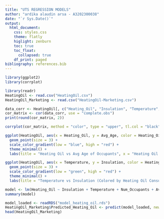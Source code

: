 ```yaml
---
title: "UTS REGRESSION MODELS"
author: "ardika alaudin arsa - A3202300038"
date: "`r Sys.Date()`"
output: 
  html_document:
    css: styles.css
    theme: flatly
    higlight: zenburn
    toc: true
    toc_float:
      collapsed: true
    df_print: paged
bibliography: references.bib
---
```


```r
library(ggplot2)
library(corrplot)
```

```r
library(readr)
HeatingOil <- read.csv("HeatingOil.csv")
HeatingOil_Marketing <- read.csv("HeatingOil-Marketing.csv")
```

```r
data_corr <- HeatingOil[, c("Heating_Oil", "Insulation", "Temperature", "Num_Occupants", "Avg_Age", "Home_Size")]
cor_matrix <- cor(data_corr, use = "complete.obs")
print(round(cor_matrix, 2))
```

```r
corrplot(cor_matrix, method = "color", type = "upper", tl.col = "black", tl.cex = 0.8)
```

```r
ggplot(HeatingOil, aes(x = Heating_Oil, y = Avg_Age, color = Heating_Oil)) +
  geom_point(size = 3) +
  scale_color_gradient(low = "blue", high = "red") +
  theme_minimal() +
  labs(title = "Heating Oil vs Avg Age of Occupants", x = "Heating Oil Consumption", y = "Average Age")
```

```r
ggplot(HeatingOil, aes(x = Temperature, y = Insulation, color = Heating_Oil)) +
  geom_point(size = 3) +
  scale_color_gradient(low = "green", high = "red") +
  theme_minimal() +
  labs(title = "Temperature vs Insulation (Colored by Heating Oil Consumption)", x = "Average Outdoor Temperature (F)", y = "Insulation Score")
```

```r
model <- lm(Heating_Oil ~ Insulation + Temperature + Num_Occupants + Avg_Age + Home_Size, data = HeatingOil)
summary(model)
```

```r
model_loaded <- readRDS("model_heating_oil.rds")
HeatingOil_Marketing$Predicted_Heating_Oil <- predict(model_loaded, newdata = HeatingOil_Marketing)
head(HeatingOil_Marketing)
```

